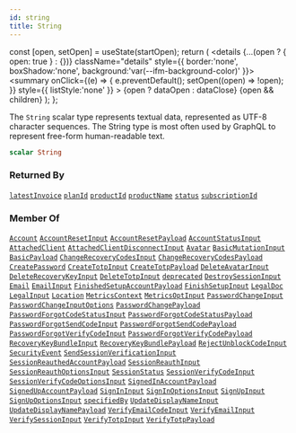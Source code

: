 ```yaml
---
id: string
title: String
---
```









  const [open, setOpen] = useState(startOpen);
  return (
    <details {...(open ? { open: true } : {})} className="details" style={{ border:'none', boxShadow:'none', background:'var(--ifm-background-color)' }}>
      <summary
        onClick={(e) => {
          e.preventDefault();
          setOpen((open) => !open);
        }}
        style={{ listStyle:'none' }}
      >
      {open ? dataOpen : dataClose}
      </summary>
      {open && children}
    </details>
  );
};








The `String` scalar type represents textual data, represented as UTF-8 character sequences. The String type is most often used by GraphQL to represent free-form human-readable text.


```graphql
scalar String
```








### Returned By

[`latestInvoice`](/gql-api/operations/subscriptions/latest-invoice.mdx)  <Badge class="badge badge--secondary" text="subscription"/><Bullet />[`planId`](/gql-api/operations/subscriptions/plan-id.mdx)  <Badge class="badge badge--secondary" text="subscription"/><Bullet />[`productId`](/gql-api/operations/subscriptions/product-id.mdx)  <Badge class="badge badge--secondary" text="subscription"/><Bullet />[`productName`](/gql-api/operations/subscriptions/product-name.mdx)  <Badge class="badge badge--secondary" text="subscription"/><Bullet />[`status`](/gql-api/operations/subscriptions/status.mdx)  <Badge class="badge badge--secondary" text="subscription"/><Bullet />[`subscriptionId`](/gql-api/operations/subscriptions/subscription-id.mdx)  <Badge class="badge badge--secondary" text="subscription"/>

### Member Of

[`Account`](/gql-api/types/objects/account.mdx)  <Badge class="badge badge--secondary" text="object"/><Bullet />[`AccountResetInput`](/gql-api/types/inputs/account-reset-input.mdx)  <Badge class="badge badge--secondary" text="input"/><Bullet />[`AccountResetPayload`](/gql-api/types/objects/account-reset-payload.mdx)  <Badge class="badge badge--secondary" text="object"/><Bullet />[`AccountStatusInput`](/gql-api/types/inputs/account-status-input.mdx)  <Badge class="badge badge--secondary" text="input"/><Bullet />[`AttachedClient`](/gql-api/types/objects/attached-client.mdx)  <Badge class="badge badge--secondary" text="object"/><Bullet />[`AttachedClientDisconnectInput`](/gql-api/types/inputs/attached-client-disconnect-input.mdx)  <Badge class="badge badge--secondary" text="input"/><Bullet />[`Avatar`](/gql-api/types/objects/avatar.mdx)  <Badge class="badge badge--secondary" text="object"/><Bullet />[`BasicMutationInput`](/gql-api/types/inputs/basic-mutation-input.mdx)  <Badge class="badge badge--secondary" text="input"/><Bullet />[`BasicPayload`](/gql-api/types/objects/basic-payload.mdx)  <Badge class="badge badge--secondary" text="object"/><Bullet />[`ChangeRecoveryCodesInput`](/gql-api/types/inputs/change-recovery-codes-input.mdx)  <Badge class="badge badge--secondary" text="input"/><Bullet />[`ChangeRecoveryCodesPayload`](/gql-api/types/objects/change-recovery-codes-payload.mdx)  <Badge class="badge badge--secondary" text="object"/><Bullet />[`CreatePassword`](/gql-api/types/inputs/create-password.mdx)  <Badge class="badge badge--secondary" text="input"/><Bullet />[`CreateTotpInput`](/gql-api/types/inputs/create-totp-input.mdx)  <Badge class="badge badge--secondary" text="input"/><Bullet />[`CreateTotpPayload`](/gql-api/types/objects/create-totp-payload.mdx)  <Badge class="badge badge--secondary" text="object"/><Bullet />[`DeleteAvatarInput`](/gql-api/types/inputs/delete-avatar-input.mdx)  <Badge class="badge badge--secondary" text="input"/><Bullet />[`DeleteRecoveryKeyInput`](/gql-api/types/inputs/delete-recovery-key-input.mdx)  <Badge class="badge badge--secondary" text="input"/><Bullet />[`DeleteTotpInput`](/gql-api/types/inputs/delete-totp-input.mdx)  <Badge class="badge badge--secondary" text="input"/><Bullet />[`deprecated`](/gql-api/types/directives/deprecated.mdx)  <Badge class="badge badge--secondary" text="directive"/><Bullet />[`DestroySessionInput`](/gql-api/types/inputs/destroy-session-input.mdx)  <Badge class="badge badge--secondary" text="input"/><Bullet />[`Email`](/gql-api/types/objects/email.mdx)  <Badge class="badge badge--secondary" text="object"/><Bullet />[`EmailInput`](/gql-api/types/inputs/email-input.mdx)  <Badge class="badge badge--secondary" text="input"/><Bullet />[`FinishedSetupAccountPayload`](/gql-api/types/objects/finished-setup-account-payload.mdx)  <Badge class="badge badge--secondary" text="object"/><Bullet />[`FinishSetupInput`](/gql-api/types/inputs/finish-setup-input.mdx)  <Badge class="badge badge--secondary" text="input"/><Bullet />[`LegalDoc`](/gql-api/types/objects/legal-doc.mdx)  <Badge class="badge badge--secondary" text="object"/><Bullet />[`LegalInput`](/gql-api/types/inputs/legal-input.mdx)  <Badge class="badge badge--secondary" text="input"/><Bullet />[`Location`](/gql-api/types/objects/location.mdx)  <Badge class="badge badge--secondary" text="object"/><Bullet />[`MetricsContext`](/gql-api/types/inputs/metrics-context.mdx)  <Badge class="badge badge--secondary" text="input"/><Bullet />[`MetricsOptInput`](/gql-api/types/inputs/metrics-opt-input.mdx)  <Badge class="badge badge--secondary" text="input"/><Bullet />[`PasswordChangeInput`](/gql-api/types/inputs/password-change-input.mdx)  <Badge class="badge badge--secondary" text="input"/><Bullet />[`PasswordChangeInputOptions`](/gql-api/types/inputs/password-change-input-options.mdx)  <Badge class="badge badge--secondary" text="input"/><Bullet />[`PasswordChangePayload`](/gql-api/types/objects/password-change-payload.mdx)  <Badge class="badge badge--secondary" text="object"/><Bullet />[`PasswordForgotCodeStatusInput`](/gql-api/types/inputs/password-forgot-code-status-input.mdx)  <Badge class="badge badge--secondary" text="input"/><Bullet />[`PasswordForgotCodeStatusPayload`](/gql-api/types/objects/password-forgot-code-status-payload.mdx)  <Badge class="badge badge--secondary" text="object"/><Bullet />[`PasswordForgotSendCodeInput`](/gql-api/types/inputs/password-forgot-send-code-input.mdx)  <Badge class="badge badge--secondary" text="input"/><Bullet />[`PasswordForgotSendCodePayload`](/gql-api/types/objects/password-forgot-send-code-payload.mdx)  <Badge class="badge badge--secondary" text="object"/><Bullet />[`PasswordForgotVerifyCodeInput`](/gql-api/types/inputs/password-forgot-verify-code-input.mdx)  <Badge class="badge badge--secondary" text="input"/><Bullet />[`PasswordForgotVerifyCodePayload`](/gql-api/types/objects/password-forgot-verify-code-payload.mdx)  <Badge class="badge badge--secondary" text="object"/><Bullet />[`RecoveryKeyBundleInput`](/gql-api/types/inputs/recovery-key-bundle-input.mdx)  <Badge class="badge badge--secondary" text="input"/><Bullet />[`RecoveryKeyBundlePayload`](/gql-api/types/objects/recovery-key-bundle-payload.mdx)  <Badge class="badge badge--secondary" text="object"/><Bullet />[`RejectUnblockCodeInput`](/gql-api/types/inputs/reject-unblock-code-input.mdx)  <Badge class="badge badge--secondary" text="input"/><Bullet />[`SecurityEvent`](/gql-api/types/objects/security-event.mdx)  <Badge class="badge badge--secondary" text="object"/><Bullet />[`SendSessionVerificationInput`](/gql-api/types/inputs/send-session-verification-input.mdx)  <Badge class="badge badge--secondary" text="input"/><Bullet />[`SessionReauthedAccountPayload`](/gql-api/types/objects/session-reauthed-account-payload.mdx)  <Badge class="badge badge--secondary" text="object"/><Bullet />[`SessionReauthInput`](/gql-api/types/inputs/session-reauth-input.mdx)  <Badge class="badge badge--secondary" text="input"/><Bullet />[`SessionReauthOptionsInput`](/gql-api/types/inputs/session-reauth-options-input.mdx)  <Badge class="badge badge--secondary" text="input"/><Bullet />[`SessionStatus`](/gql-api/types/objects/session-status.mdx)  <Badge class="badge badge--secondary" text="object"/><Bullet />[`SessionVerifyCodeInput`](/gql-api/types/inputs/session-verify-code-input.mdx)  <Badge class="badge badge--secondary" text="input"/><Bullet />[`SessionVerifyCodeOptionsInput`](/gql-api/types/inputs/session-verify-code-options-input.mdx)  <Badge class="badge badge--secondary" text="input"/><Bullet />[`SignedInAccountPayload`](/gql-api/types/objects/signed-in-account-payload.mdx)  <Badge class="badge badge--secondary" text="object"/><Bullet />[`SignedUpAccountPayload`](/gql-api/types/objects/signed-up-account-payload.mdx)  <Badge class="badge badge--secondary" text="object"/><Bullet />[`SignInInput`](/gql-api/types/inputs/sign-in-input.mdx)  <Badge class="badge badge--secondary" text="input"/><Bullet />[`SignInOptionsInput`](/gql-api/types/inputs/sign-in-options-input.mdx)  <Badge class="badge badge--secondary" text="input"/><Bullet />[`SignUpInput`](/gql-api/types/inputs/sign-up-input.mdx)  <Badge class="badge badge--secondary" text="input"/><Bullet />[`SignUpOptionsInput`](/gql-api/types/inputs/sign-up-options-input.mdx)  <Badge class="badge badge--secondary" text="input"/><Bullet />[`specifiedBy`](/gql-api/types/directives/specified-by.mdx)  <Badge class="badge badge--secondary" text="directive"/><Bullet />[`UpdateDisplayNameInput`](/gql-api/types/inputs/update-display-name-input.mdx)  <Badge class="badge badge--secondary" text="input"/><Bullet />[`UpdateDisplayNamePayload`](/gql-api/types/objects/update-display-name-payload.mdx)  <Badge class="badge badge--secondary" text="object"/><Bullet />[`VerifyEmailCodeInput`](/gql-api/types/inputs/verify-email-code-input.mdx)  <Badge class="badge badge--secondary" text="input"/><Bullet />[`VerifyEmailInput`](/gql-api/types/inputs/verify-email-input.mdx)  <Badge class="badge badge--secondary" text="input"/><Bullet />[`VerifySessionInput`](/gql-api/types/inputs/verify-session-input.mdx)  <Badge class="badge badge--secondary" text="input"/><Bullet />[`VerifyTotpInput`](/gql-api/types/inputs/verify-totp-input.mdx)  <Badge class="badge badge--secondary" text="input"/><Bullet />[`VerifyTotpPayload`](/gql-api/types/objects/verify-totp-payload.mdx)  <Badge class="badge badge--secondary" text="object"/>

